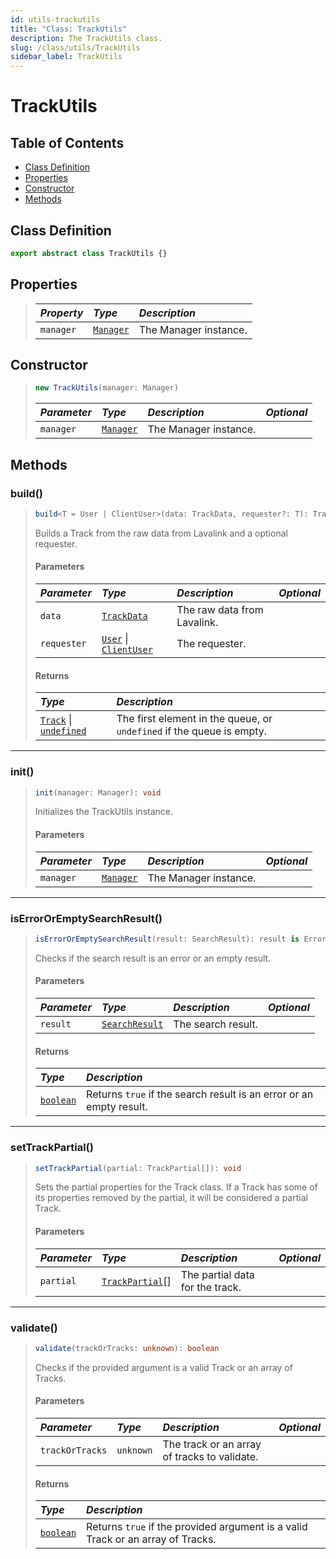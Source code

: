 ```yaml
---
id: utils-trackutils
title: "Class: TrackUtils"
description: The TrackUtils class.
slug: /class/utils/TrackUtils
sidebar_label: TrackUtils
---
```



# TrackUtils

## Table of Contents

- [Class Definition](#class-definition)
- [Properties](#properties)
- [Constructor](#constructor)
- [Methods](#methods)

## Class Definition
```ts
export abstract class TrackUtils {}
```

## Properties
> | <i className="fa-solid fa-pen"/> Property | <i className="fa-solid fa-boxes-stacked"/> Type | <i className="fa-solid fa-list"/> Description |
> | :---------------------------------------- | :-----------------------------------------------|:----------------------------------------------|
> | `manager`                                 | [`Manager`](../Manager.mdx)                     | The Manager instance.                         |
## Constructor

> ```js
> new TrackUtils(manager: Manager)
> ```
> | <i className="fa-solid fa-hashtag"/> Parameter | <i className="fa-solid fa-font"/> Type                                                            | <i className="fa-solid fa-list"/> Description | <i className="fa-solid fa-flask"/> Optional |
> | :--------------------------------------------- |:--------------------------------------------------------------------------------------------------| :---------------------------------------------| :------------------------------------------:|
> | `manager`                                      | [`Manager`](../Manager.mdx)                                                                       | The Manager instance.                         | <i className="fa-solid fa-xmark"/>          |

## Methods

### build()
> ```ts
> build<T = User | ClientUser>(data: TrackData, requester?: T): Track
> ```
> Builds a Track from the raw data from Lavalink and a optional requester.
> 
> #### Parameters
> | <i className="fa-solid fa-hashtag"/> Parameter | <i className="fa-solid fa-font"/> Type                                                                                                                           | <i className="fa-solid fa-list"/> Description | <i className="fa-solid fa-flask"/> Optional |
> | :--------------------------------------------- |:-----------------------------------------------------------------------------------------------------------------------------------------------------------------| :---------------------------------------------|:-------------------------------------------:|
> | `data`                                         | [`TrackData`](../../Typedefs/TrackData.mdx)                                                                                                                      | The raw data from Lavalink.                   | <i className="fa-solid fa-xmark"/>          |
> | `requester`                                    | [`User`](https://discordjs.dev/docs/packages/discord.js/main/User:Class) \| [`ClientUser`](https://discordjs.dev/docs/packages/discord.js/main/ClientUser:Class) | The requester.                                | <i className="fa-solid fa-xmark"/>          |
> 
> #### Returns
> | <i className="fa-solid fa-arrow-right"/> Type                                                                                                    | <i className="fa-solid fa-list"/> Description                         |
> | :------------------------------------------------------------------------------------------------------------------------------------------------|:----------------------------------------------------------------------|
> | [`Track`](../../Typedefs/Track.mdx) \| [`undefined`](https://developer.mozilla.org/en-US/docs/Web/JavaScript/Reference/Global_Objects/Undefined) | The first element in the queue, or `undefined` if the queue is empty. |
---

### init()
> ```ts
> init(manager: Manager): void
> ```
> Initializes the TrackUtils instance.
> #### Parameters
> | <i className="fa-solid fa-hashtag"/> Parameter | <i className="fa-solid fa-font"/> Type | <i className="fa-solid fa-list"/> Description    | <i className="fa-solid fa-flask"/> Optional |
> | :--------------------------------------------- |:---------------------------------------| :------------------------------------------------|:-------------------------------------------:|
> | `manager`                                      | [`Manager`](../Manager.mdx)            | The Manager instance.                            | <i className="fa-solid fa-xmark"/>          |

---

### isErrorOrEmptySearchResult()
> ```ts
> isErrorOrEmptySearchResult(result: SearchResult): result is ErrorOrEmptySearchResult
> ```
> Checks if the search result is an error or an empty result.
> #### Parameters
> | <i className="fa-solid fa-hashtag"/> Parameter | <i className="fa-solid fa-font"/> Type            | <i className="fa-solid fa-list"/> Description | <i className="fa-solid fa-flask"/> Optional |
> | :--------------------------------------------- |:--------------------------------------------------| :---------------------------------------------|:-------------------------------------------:|
> | `result`                                       | [`SearchResult`](../../Typedefs/SearchResult.mdx) | The search result.                            | <i className="fa-solid fa-xmark"/>          |
> 
> #### Returns
> | <i className="fa-solid fa-arrow-right"/> Type                                                         | <i className="fa-solid fa-list"/> Description                       |
> | :-----------------------------------------------------------------------------------------------------|:--------------------------------------------------------------------|
> | [`boolean`](https://developer.mozilla.org/en-US/docs/Web/JavaScript/Reference/Global_Objects/Boolean) | Returns `true` if the search result is an error or an empty result. |

---

### setTrackPartial()
> ```ts
> setTrackPartial(partial: TrackPartial[]): void
> ```
> Sets the partial properties for the Track class. If a Track has some of its properties removed by the partial, it will be considered a partial Track.
> #### Parameters
> | <i className="fa-solid fa-hashtag"/> Parameter | <i className="fa-solid fa-font"/> Type           | <i className="fa-solid fa-list"/> Description | <i className="fa-solid fa-flask"/> Optional |
> | :--------------------------------------------- |:-------------------------------------------------| :---------------------------------------------|:-------------------------------------------:|
> | `partial`                                      | [`TrackPartial`](../../Enums/TrackPartial.mdx)[] | The partial data for the track.               | <i className="fa-solid fa-xmark"/>          |

---

### validate()
> ```ts
> validate(trackOrTracks: unknown): boolean
> ```
> Checks if the provided argument is a valid Track or an array of Tracks.
> #### Parameters
> | <i className="fa-solid fa-hashtag"/> Parameter | <i className="fa-solid fa-font"/> Type           | <i className="fa-solid fa-list"/> Description | <i className="fa-solid fa-flask"/> Optional |
> | :--------------------------------------------- |:-------------------------------------------------| :---------------------------------------------|:-------------------------------------------:|
> | `trackOrTracks`                                | `unknown`                                        | The track or an array of tracks to validate.   | <i className="fa-solid fa-xmark"/>          |
> 
> #### Returns
> | <i className="fa-solid fa-arrow-right"/> Type                                                         | <i className="fa-solid fa-list"/> Description                                   |
> | :-----------------------------------------------------------------------------------------------------|:--------------------------------------------------------------------------------|
> | [`boolean`](https://developer.mozilla.org/en-US/docs/Web/JavaScript/Reference/Global_Objects/Boolean) | Returns `true` if the provided argument is a valid Track or an array of Tracks. |